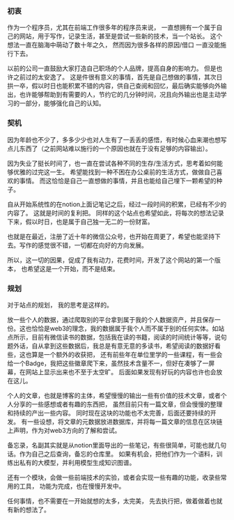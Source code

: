 
### 初衷

作为一个程序员，尤其在前端工作很多年的程序员来说， 一直想拥有一个属于自己的网站，用于写作，记录生活，甚至是尝试一些新的技术，当一个站长。 这个想法一直在脑海中萌动了数十年之久， 然而因为很多各样的原因/借口 一直没能施行下去。

以前的公司一直鼓励大家打造自己职场的个人品牌，提高自身的影响力。 但是也许之前过的太安逸了。 这是件很有意义的事情，首先是自己想做的事情，其次日拱一卒，假以时日也能积累不错的内容，供自己查阅和回忆，最后确实能够向外输出，也许能够帮助到有需要的人，节约它的几分钟时间，况且向外输出也是主动学习的一部分，能够强化自己的认知。

### 契机

因为年龄也不少了，多多少少也对人生有了一丢丢的感悟，有时候心血来潮也想写点儿东西了（之前网站难以施行的一个原因也就在于没有足够的内容输出）。

因为失业了挺长时间了，也一直在尝试各种不同的生存/生活方式，思考着如何能够优雅的过完这一生。 希望能找到一种不困在办公桌前的生活方式，做做自己喜欢的事情。 而这恰恰是自己一直想做的事情，并且也能给自己埋下一颗希望的种子。

自从开始系统性的在notion上面记笔记之后，经过一段时间的积累，已经有不少的内容了。 这就是时间的复利把。 同样的这个站点也希望如此，将每次的想法记录下来，假以时日，也是属于自己独一无二的一份财富。

也就是在最近，注册了近十年的微信公众号，也开始在周更了，希望也能坚持下去。写作的感觉很不错，一切都在向好的方向发展。

所以，这一切的因果，促成了我有动力，花费时间，开发了这个网站的第一个版本， 也希望这是一个开始，而不是结束。

### 规划

对于站点的规划， 我的思考是这样的。 

放一些个人的数据，通过爬取别的平台拿到属于我的个人数据资产，并且保存一份。这也恰恰是web3的理念，我的数据属于我个人而不属于别的任何实体。如站点所示，目前有微信读书的数据，包括我在读的书籍，阅读的时间统计等等，说句题外话，自从拿到这些数据后，我总是有意无意的多读书，希望阅读的数据好看些，这也算是一个额外的收获把， 还有前些年在单位里学的一些课程，有一些会给一个Badge，我把这些徽章爬下来，虽然技术含量不一，但好在凑够了一屏幕，在网站上显示出来也不至于太空旷。 后面如果发现有好玩的内容也许也会放在这儿。

个人的文章，也就是博客的主体，希望慢慢的输出一些有价值的技术文章，或者个人分享的一些感想或者有趣的东西把， 虽然目前只有一篇文章，但会慢慢的整理和持续的产出一些内容。 同时现在这块的功能也不太完善，后面还要持续的开发。 有一些设想，将文章的元数据放进数据库，并将每一篇文章的信息在区块链上声明，作为对web3方向的了解和尝试。

备忘录，名副其实就是从notion里面导出的一些笔记，有些很简单，可能也就几句话。作为自己之后查询，备忘的仓库里。 如果有机会，把他们作为一个语料，训练出私有的大模型，并利用模型生成知识图谱。

还有一个模块，会做一些前端技术的实验，或者会实现一些有趣的功能，收录些常用的工具， 功能为完成，也在慢慢开发中。

任何事情，也不需要在一开始就想的太多，太完美， 先去执行把，做着做着也就有新的想法了。

